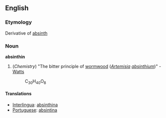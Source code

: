 ==English==

===Etymology===
Derivative of [[absinth]]

===Noun===
'''absinthin'''
# (''Chemistry'') "The bitter principle of [[wormwood]] (''[[Artemisia]] [[absinthium]]'')" -  [[Watts]]
#:C<sub>30</sub>H<sub>40</sub>O<sub>8</sub>

====Translations====
*[[Interlingua]]: [[absinthina]]
*[[Portuguese]]: [[absintina]]